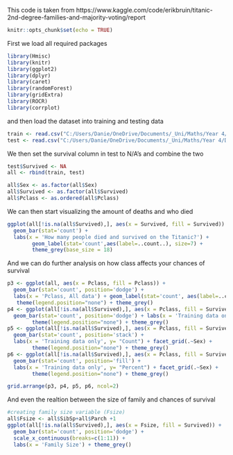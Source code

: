 This code is taken from https://www.kaggle.com/code/erikbruin/titanic-2nd-degree-families-and-majority-voting/report
```r
knitr::opts_chunk$set(echo = TRUE)
```

First we load all required packages
```r
library(Hmisc)
library(knitr)
library(ggplot2)
library(dplyr)
library(caret)
library(randomForest)
library(gridExtra)
library(ROCR)
library(corrplot)
```
and then load the dataset into training and testing data

```r
train <- read.csv("C:/Users/Danie/OneDrive/Documents/_Uni/Maths/Year 4/Data Science Toolkit/DST_Assessment_0/Report/01-Data.csv", stringsAsFactors = F, na.strings = c("NA", ""))
test <- read.csv("C:/Users/Danie/OneDrive/Documents/_Uni/Maths/Year 4/Data Science Toolkit/DST_Assessment_0/Report/01-Data.csv", stringsAsFactors = F, na.strings = c("NA", ""))
```

We then set the survival column in test to N/A's and combine the two

```r
test$Survived <- NA
all <- rbind(train, test)

all$Sex <- as.factor(all$Sex)
all$Survived <- as.factor(all$Survived)
all$Pclass <- as.ordered(all$Pclass)
```

We can then start visualizing the amount of deaths and who died

```r
ggplot(all[!is.na(all$Survived),], aes(x = Survived, fill = Survived)) +
  geom_bar(stat='count') +
  labs(x = 'How many people died and survived on the Titanic?') +
        geom_label(stat='count',aes(label=..count..), size=7) +
        theme_grey(base_size = 18)
```

And we can do further analysis on how class affects your chances of survival

```r
p3 <- ggplot(all, aes(x = Pclass, fill = Pclass)) +
  geom_bar(stat='count', position='dodge') +
  labs(x = 'Pclass, All data') + geom_label(stat='count', aes(label=..count..)) +
   theme(legend.position="none") + theme_grey()     
p4 <- ggplot(all[!is.na(all$Survived),], aes(x = Pclass, fill = Survived)) +
  geom_bar(stat='count', position='dodge') + labs(x = 'Training data only') +
        theme(legend.position="none") + theme_grey()
p5 <- ggplot(all[!is.na(all$Survived),], aes(x = Pclass, fill = Survived)) +
  geom_bar(stat='count', position='stack') +
  labs(x = 'Training data only', y= "Count") + facet_grid(.~Sex) +
        theme(legend.position="none") + theme_grey()
p6 <- ggplot(all[!is.na(all$Survived),], aes(x = Pclass, fill = Survived)) +
  geom_bar(stat='count', position='fill') +
  labs(x = 'Training data only', y= "Percent") + facet_grid(.~Sex) +
        theme(legend.position="none") + theme_grey()

grid.arrange(p3, p4, p5, p6, ncol=2)
```
And even the realtion between the size of family and chances of survival

```r
#creating family size variable (Fsize)
all$Fsize <- all$SibSp+all$Parch +1
ggplot(all[!is.na(all$Survived),], aes(x = Fsize, fill = Survived)) +
  geom_bar(stat='count', position='dodge') +
  scale_x_continuous(breaks=c(1:11)) +
  labs(x = 'Family Size') + theme_grey()
```

